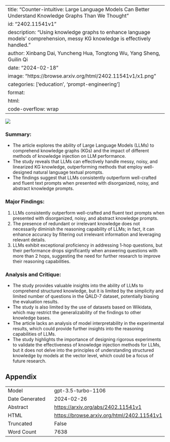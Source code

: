 
---
title: "Counter-intuitive: Large Language Models Can Better Understand Knowledge Graphs Than We Thought"
id: "2402.11541v1"
description: "Using knowledge graphs to enhance language models' comprehension, messy KG knowledge is effectively handled."
author: Xinbang Dai, Yuncheng Hua, Tongtong Wu, Yang Sheng, Guilin Qi
date: "2024-02-18"
image: "https://browse.arxiv.org/html/2402.11541v1/x1.png"
categories: ['education', 'prompt-engineering']
format:
  html:
    code-overflow: wrap
---

![](https://browse.arxiv.org/html/2402.11541v1/x1.png)

### Summary:
- The article explores the ability of Large Language Models (LLMs) to comprehend knowledge graphs (KGs) and the impact of different methods of knowledge injection on LLM performance.
- The study reveals that LLMs can effectively handle messy, noisy, and linearized KG knowledge, outperforming methods that employ well-designed natural language textual prompts.
- The findings suggest that LLMs consistently outperform well-crafted and fluent text prompts when presented with disorganized, noisy, and abstract knowledge prompts.

### Major Findings:
1. LLMs consistently outperform well-crafted and fluent text prompts when presented with disorganized, noisy, and abstract knowledge prompts.
2. The presence of redundant or irrelevant knowledge does not necessarily diminish the reasoning capability of LLMs; in fact, it can enhance accuracy by filtering out irrelevant information and leveraging relevant details.
3. LLMs exhibit exceptional proficiency in addressing 1-hop questions, but their performance drops significantly when answering questions with more than 2 hops, suggesting the need for further research to improve their reasoning capabilities.

### Analysis and Critique:
- The study provides valuable insights into the ability of LLMs to comprehend structured knowledge, but it is limited by the simplicity and limited number of questions in the QALD-7 dataset, potentially biasing the evaluation results.
- The study is also limited by the use of datasets based on Wikidata, which may restrict the generalizability of the findings to other knowledge bases.
- The article lacks an analysis of model interpretability in the experimental results, which could provide further insights into the reasoning capabilities of LLMs.
- The study highlights the importance of designing rigorous experiments to validate the effectiveness of knowledge injection methods for LLMs, but it does not delve into the principles of understanding structured knowledge by models at the vector level, which could be a focus of future research.

## Appendix

|          |          |
|----------|----------|
| Model     | gpt-3.5-turbo-1106       |
| Date Generated     | 2024-02-26       |
| Abstract | [https://arxiv.org/abs/2402.11541v1](https://arxiv.org/abs/2402.11541v1)        |
| HTML     | [https://browse.arxiv.org/html/2402.11541v1](https://browse.arxiv.org/html/2402.11541v1)       |
| Truncated       | False       |
| Word Count       | 7638       |